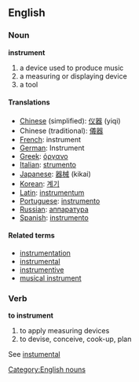 ==English==
===Noun===
'''instrument'''
#a device used to produce music
#a measuring or displaying device
#a tool

====Translations====
*[[Chinese]] (simplified): [[仪器]] (yiqi)
*Chinese (traditional): [[儀器]]
*[[French]]: instrument
*[[German]]: Instrument
*[[Greek]]: [[όργανο]]
*[[Italian]]: [[strumento]]
*[[Japanese]]: [[器械]] (kikai)
*[[Korean]]: [[계기]]
*[[Latin]]: [[instrumentum]]
*[[Portuguese]]: [[instrumento]]
*[[Russian]]: [[аппаратура]]
*[[Spanish]]: [[instrumento]]

====Related terms====
*[[instrumentation]]
*[[instrumental]]
*[[instrumentive]]
*[[musical instrument]]

===Verb===
'''to instrument'''

#to apply measuring devices
#to devise, conceive, cook-up, plan

See [[instumental]]

[[Category:English nouns]]
